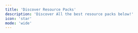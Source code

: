 ```yaml
---
title: 'Discover Resource Packs'
description: 'Discover All the best resource packs below!'
icon: 'star'
mode: 'wide'
---
```



<CardGroup cols={2}>
  <HeroCard
    img="https://cdn.modrinth.com/data/5aPp18Lx/images/2306a8172f5af204fdead74b7966774cbe3c381a.png"
    title="3D Default"
    description="A light-weight resource pack mainly provide vanilla-look 3D models"
    href="/resourcepacks/3ddefault"
  />
  <HeroCard
    img="https://cdn.modrinth.com/data/ti9eZ3CP/images/910765dbb6130f0412457770b7620568ee76be08.png"
    title="3D Ladders"
    description="Changes and improves the model for the ladders making them 3D!"
    href="/resourcepacks/3dladders"
  />
  <HeroCard
    img="https://cdn.modrinth.com/data/PUUpX2qq/images/2b8291d8f58d8e137ab3b764a6e163a0bd176e36.webp"
    title="Alacrity"
    description="32x resource pack with crazy attention to details" 
    href="/resourcepacks/alacrity"
  />
  <HeroCard
    img="https://pbs.twimg.com/media/EGDycGOW4AISrw3?format=jpg&name=large"
    title="Barebones"
    description="Minecraft with the style of the trailers"
    href="/resourcepacks/barebones"
  />
  <HeroCard
    img="https://cdn.modrinth.com/data/ivUZsvzp/images/b3b60a1cb5aa4565dab50d6766c7acf5085605b6.png"
    title="Better Flame Particles"
    description="This small resource pack changes the flame and soul flame particles to animated versions."
    href="/resourcepacks/betterflameparticles"
  />
  <HeroCard
  img=
  />
  <HeroCard
    img="https://i.imgur.com/H9quqRX.png"
    title="Fancy Beds"
    description="Changes the beds to be more fancy and cute!"
    href="/resourcepacks/betterbeds"
  />
</CardGroup>